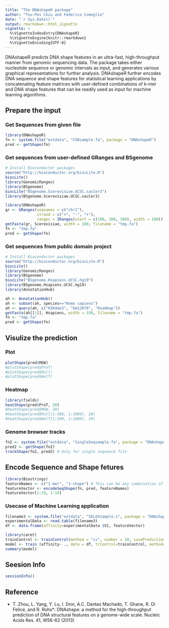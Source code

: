 ```yaml
---
title: "The DNAshapeR package"
author: "Tsu-Pei Chiu and Federico Comoglio"
date: "`r Sys.Date()`"
output: rmarkdown::html_vignette
vignette: >
  %\VignetteIndexEntry{DNAshapeR}
  %\VignetteEngine{knitr::rmarkdown}
  %\VignetteEncoding{UTF-8}
---
```


DNAshapeR predicts DNA shape features in an ultra-fast, high-throughput manner from genomic sequencing data. The package takes either nucleotide sequence or genomic intervals as input, and generates various graphical representations for further analysis. DNAshapeR further encodes DNA sequence and shape features for statistical learning applications by concatenating feature matrices with user-defined combinations of k-mer and DNA shape features that can be readily used as input for machine learning algorithms.

## Prepare the input
### Get Sequences from given file

```r
library(DNAshapeR)
fn <- system.file("extdata", "CGRsample.fa", package = "DNAshapeR")
pred <- getShape(fn)

```

### Get sequences from user-defined GRanges and BSgenome

```r
# Install Bioconductor packages
source("http://bioconductor.org/biocLite.R")
biocLite()
library(GenomicRanges)
library(BSgenome)
biocLite("BSgenome.Scerevisiae.UCSC.sacCer3")
library(BSgenome.Scerevisiae.UCSC.sacCer3)
```


```r
library(DNAshapeR)
gr <- GRanges(seqnames = c("chrI"),
              strand = c("+", "-", "+"),
              ranges = IRanges(start = c(100, 200, 300), width = 100))
getFasta(gr, Scerevisiae, width = 100, filename = "tmp.fa")
fn <- "tmp.fa"
pred <- getShape(fn)
```

### Get sequences from public domain project

```r
# Install Bioconductor packages
source("http://bioconductor.org/biocLite.R")
biocLite()
library(GenomicRanges)
library(BSgenome)
biocLite("BSgenome.Hsapiens.UCSC.hg19")
library(BSgenome.Hsapiens.UCSC.hg19)
library(AnnotationHub)
```

```r
ah <- AnnotationHub()
ah <- subset(ah, species=="Homo sapiens")
ah <- query(ah, c("H3K4me3", "Gm12878", "Roadmap"))
getFasta(ah[[1]], Hsapiens, width = 150, filename = "tmp.fa")
fn <- "tmp.fa"
pred <- getShape(fn)
```

## Visulize the prediction
### Plot
```r
plotShape(pred$MGW)
#plotShape(pred$ProT)
#plotShape(pred$Roll)
#plotShape(pred$HelT)
```

### Heatmap
```r
library(fields)
heatShape(pred$ProT, 20)
#heatShape(pred$MGW, 20)
#heatShape(pred$Roll[1:500, 1:1980], 20)
#heatShape(pred$HelT[1:500, 1:1980], 20)
```


### Genome browser tracks
```r
fn2 <- system.file("extdata", "SingleSeqsample.fa", package = "DNAshapeR")
pred2 <- getShape(fn2)
trackShape(fn2, pred2) # Only for single sequence file
```

## Encode Sequence and Shape fetures
```r
library(Biostrings)
featureNames <- c("1-mer", "1-shape") # This can be any combination of "k-mer", "n-shape", "n-MGW", "n-ProT", "n-Roll", "n-HelT" (k, n are integers)
featureVector <- encodeSeqShape(fn, pred, featureNames)
featureVector[1:10, 1:10]
```

### Usecase of Machine Learning application
```r
filename3 <- system.file("extdata", "SELEXsample.s", package = "DNAshapeR")
experimentalData <- read.table(filename3)
df <- data.frame(affinity=experimentalData $V1, featureVector)

library(caret)
trainControl <- trainControl(method = "cv", number = 10, savePredictions = TRUE)
model <- train (affinity~ ., data = df, trControl=trainControl, method="lm", preProcess=NULL)
summary(model)
```


## Seesion Info
```r
sessionInfo()
```

## Reference
* T. Zhou, L. Yang, Y. Lu, I. Dror, A.C. Dantas Machado, T. Ghane, R. Di Felice, and R. Rohs*: DNAshape: a method for the high-throughput prediction of DNA structural features on a genome-wide scale. Nucleic Acids Res. 41, W56-62 (2013)

